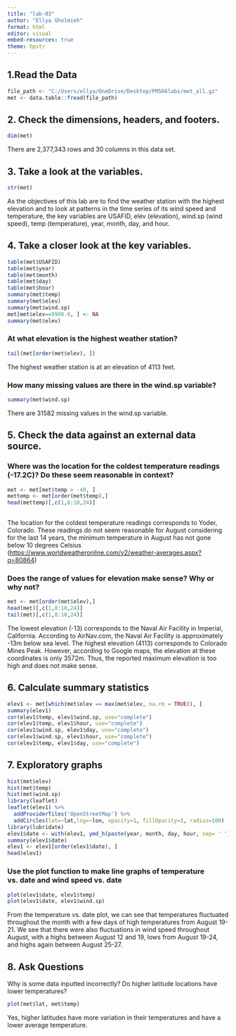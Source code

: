 ```yaml
---
title: "lab-03"
author: "Ellya Gholmieh"
format: html
editor: visual
embed-resources: true
theme: hpstr
---
```


## 1.Read the Data

```r
file_path <- "C:/Users/ellya/OneDrive/Desktop/PM566labs/met_all.gz"
met <- data.table::fread(file_path)
```

## 2. Check the dimensions, headers, and footers.

```r
dim(met)
```

There are 2,377,343 rows and 30 columns in this data set.

## 3. Take a look at the variables.

```r
str(met)
```

As the objectives of this lab are to find the weather station with the highest elevation and to look at patterns in the time series of its wind speed and temperature, the key variables are USAFID, elev (elevation), wind.sp (wind speed), temp (temperature), year, month, day, and hour.

## 4. Take a closer look at the key variables.

```r
table(met$USAFID)
table(met$year)
table(met$month)
table(met$day)
table(met$hour)
summary(met$temp)
summary(met$elev)
summary(met$wind.sp)
met[met$elev==9999.0, ] <- NA
summary(met$elev)
```

### At what elevation is the highest weather station?

```r
tail(met[order(met$elev), ])
```

The highest weather station is at an elevation of 4113 feet.

### How many missing values are there in the wind.sp variable?

```r
summary(met$wind.sp)
```

There are 31582 missing values in the wind.sp variable.

## 5. Check the data against an external data source.

### Where was the location for the coldest temperature readings (-17.2C)? Do these seem reasonable in context?

```r
met <- met[met$temp > -40, ]
mettemp <- met[order(met$temp),]
head(mettemp)[,c(1,8:10,24)]
     
```

The location for the coldest temperature readings corresponds to Yoder, Colorado. These readings do not seem reasonable for August considering for the last 14 years, the minimum temperature in August has not gone below 10 degrees Celsius (<https://www.worldweatheronline.com/v2/weather-averages.aspx?q=80864>)

### Does the range of values for elevation make sense? Why or why not?

```r
met <- met[order(met$elev),]
head(met)[,c(1,8:10,24)]
tail(met)[,c(1,8:10,24)]
```

The lowest elevation (-13) corresponds to the Naval Air Facility in Imperial, California. According to AirNav.com, the Naval Air Facility is approximately -13m below sea level. The highest elevation (4113) corresponds to Colorado Mines Peak. However, according to Google maps, the elevation at these coordinates is only 3572m. Thus, the reported maximum elevation is too high and does not make sense.

## 6. Calculate summary statistics

```r

elev1 <- met[which(met$elev == max(met$elev, na.rm = TRUE)), ]
summary(elev1)
cor(elev1$temp, elev1$wind.sp, use="complete")
cor(elev1$temp, elev1$hour, use="complete")
cor(elev1$wind.sp, elev1$day, use="complete")
cor(elev1$wind.sp, elev1$hour, use="complete")
cor(elev1$temp, elev1$day, use="complete")
```

## 7. Exploratory graphs

```r
hist(met$elev)
hist(met$temp)
hist(met$wind.sp)
library(leaflet)
leaflet(elev1) %>%
  addProviderTiles('OpenStreetMap') %>% 
  addCircles(lat=~lat,lng=~lon, opacity=1, fillOpacity=1, radius=100)
library(lubridate)
elev1$date <- with(elev1, ymd_h(paste(year, month, day, hour, sep= ' ')))
summary(elev1$date)
elev1 <- elev1[order(elev1$date), ]
head(elev1)
```

### Use the plot function to make line graphs of temperature vs. date and wind speed vs. date

```r
plot(elev1$date, elev1$temp)
plot(elev1$date, elev1$wind.sp)
```

From the temperature vs. date plot, we can see that temperatures fluctuated throughout the month with a few days of high temperatures from August 19-21. We see that there were also fluctuations in wind speed throughout August, with a highs between August 12 and 19, lows from August 19-24, and highs again between August 25-27.

## 8. Ask Questions

Why is some data inputted incorrectly? Do higher latitude locations have lower temperatures?

```r
plot(met$lat, met$temp)
```

Yes, higher latitudes have more variation in their temperatures and have a lower average temperature.
